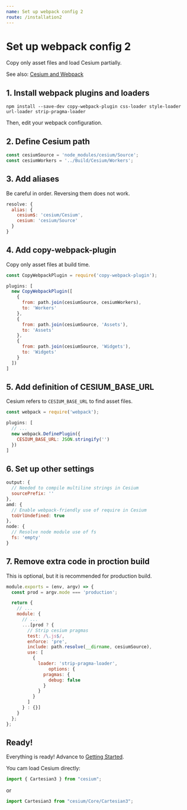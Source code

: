 ```yaml
---
name: Set up webpack config 2
route: /installation2
---
```


# Set up webpack config 2

Copy only asset files and load Cesium partially.

See also: [Cesium and Webpack](https://cesiumjs.org/tutorials/cesium-and-webpack/)

## 1. Install webpack plugins and loaders

```
npm install --save-dev copy-webpack-plugin css-loader style-loader url-loader strip-pragma-loader
```

Then, edit your webpack configuration.

## 2. Define Cesium path

```js
const cesiumSource = 'node_modules/cesium/Source';
const cesiumWorkers = '../Build/Cesium/Workers';
```

## 3. Add aliases

Be careful in order. Reversing them does not work.

```js
resolve: {
  alias: {
    cesium$: 'cesium/Cesium',
    cesium: 'cesium/Source'
  }
}
```

## 4. Add copy-webpack-plugin

Copy only asset files at build time.

```js
const CopyWebpackPlugin = require('copy-webpack-plugin');
```

```js
plugins: [
  new CopyWebpackPlugin([
    {
      from: path.join(cesiumSource, cesiumWorkers),
      to: 'Workers'
    },
    {
      from: path.join(cesiumSource, 'Assets'),
      to: 'Assets'
    },
    {
      from: path.join(cesiumSource, 'Widgets'),
      to: 'Widgets'
    }
  ])
]
```

## 5. Add definition of CESIUM_BASE_URL

Cesium refers to `CESIUM_BASE_URL` to find asset files.

```js
const webpack = require('webpack');
```

```js
plugins: [
  // ...
  new webpack.DefinePlugin({
    CESIUM_BASE_URL: JSON.stringify('')
  })
]
```

## 6. Set up other settings

```js
output: {
  // Needed to compile multiline strings in Cesium
  sourcePrefix: ''
},
amd: {
  // Enable webpack-friendly use of require in Cesium
  toUrlUndefined: true
},
node: {
  // Resolve node module use of fs
  fs: 'empty'
}
```

## 7. Remove extra code in proction build

This is optional, but it is recommended for production build.

```js
module.exports = (env, argv) => {
  const prod = argv.mode === 'production';

  return {
    // ...
    module: {
      // ...
      ...[prod ? {
        // Strip cesium pragmas
        test: /\.js$/,
        enforce: 'pre',
        include: path.resolve(__dirname, cesiumSource),
        use: [
          {
            loader: 'strip-pragma-loader',
        		options: {
              pragmas: {
                debug: false
              }
            }
          }
        ]
      } : {}]
    }
  };
};
```

## Ready!

Everything is ready! Advance to [Getting Started](/getting_started).

You cam load Cesium directly:

```js
import { Cartesian3 } from "cesium";
```

or

```js
import Cartesian3 from "cesium/Core/Cartesian3";
```
